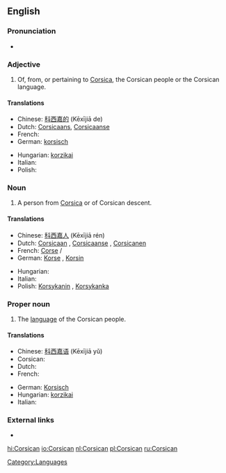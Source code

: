 {{interwiktionary|code=co}}
==English==
{{wikipedia}}

===Pronunciation===
* {{audio|en-us-Corsican.ogg|Audio (US)}}

===Adjective===
{{en-adj|-}}

# Of, from, or pertaining to [[Corsica]], the Corsican people or the Corsican language.

====Translations====
{{trans-top}}
* Chinese: [[科西嘉的]] (Kēxījiā de)
* Dutch: [[Corsicaans]], [[Corsicaanse]]
* French: {{t+|fr|corse}}
* German: [[korsisch]]
{{trans-mid}}
* Hungarian: [[korzikai]]
* Italian: {{t+|it|corso}}
* Polish: {{t+|pl|korsykański|m}}
{{trans-bottom}}

===Noun===
{{en-noun}}

# A person from [[Corsica]] or of Corsican descent.

====Translations====
{{trans-top|person}}
* Chinese: [[科西嘉人]] (Kēxījiā rén)
* Dutch: [[Corsicaan]] {{m}}, [[Corsicaanse]] {{f}}, [[Corsicanen]] {{p}}
* French: [[Corse]] {{m}}/{{f}}
* German: [[Korse]] {{m}}, [[Korsin]] {{f}}
{{trans-mid}}
* Hungarian: {{t+|hu|korzikai}}
* Italian: {{t+|it|corso}}
* Polish: [[Korsykanin]] {{m}}, [[Korsykanka]] {{f}}
{{trans-bottom}}

===Proper noun===
{{en-proper noun}}

# The [[language]] of the Corsican people.

====Translations====
{{trans-top|language}}
* Chinese: [[科西嘉语]] (Kēxījiā yǔ)
* Corsican: {{t-|co|Corsu|xs=Corsican}}
* Dutch: {{t+|nl|Corsicaans|n}}
* French: {{t+|fr|corse|m}}
{{trans-mid}}
* German: [[Korsisch]] {{n}}
* Hungarian: [[korzikai]]
* Italian: {{t+|it|corso}}
{{trans-bottom}}

===External links===
* {{ISO 639|link=Ethnologue|1code=co|code=cos}}

[[Category:Languages]]

[[hi:Corsican]]
[[io:Corsican]]
[[nl:Corsican]]
[[pl:Corsican]]
[[ru:Corsican]]